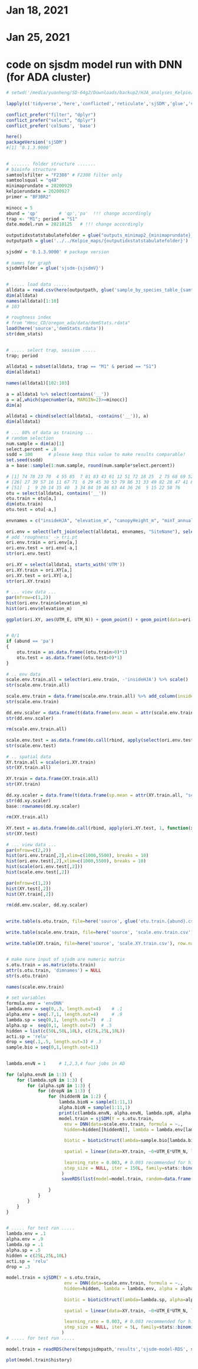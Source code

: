 # Jan 18, 2021
# Jan 25, 2021
# code on sjsdm model run with DNN (for ADA cluster)



```r
# setwd('/media/yuanheng/SD-64g2/Downloads/backup2/HJA_analyses_Kelpie/HJA_scripts/12_sjsdm_general_model_outputs')
	
lapply(c('tidyverse','here','conflicted','reticulate','sjSDM','glue','vegan'), library, character.only=T)
	
conflict_prefer("filter", "dplyr")
conflict_prefer("select", "dplyr")
conflict_prefer('colSums', 'base')
	
here()
packageVersion('sjSDM')
#[1] ‘0.1.3.9000’
	

```


```r
# ....... folder structure .......
# bioinfo structure
samtoolsfilter = "F2308" # F2308 filter only
samtoolsqual = "q48"
minimaprundate = 20200929
kelpierundate = 20200927
primer = "BF3BR2"
	
minocc = 5
abund = 'qp'		# 'qp','pa'  !!! change accordingly
trap <- "M1"; period = "S1"
date.model.run = 20210125   # !!! change accordingly
	
outputidxstatstabulatefolder = glue("outputs_minimap2_{minimaprundate}_{samtoolsfilter}_{samtoolsqual}_kelpie{kelpierundate}_{primer}_vsearch97")
outputpath = glue('../../Kelpie_maps/{outputidxstatstabulatefolder}')
	
sjsdmV = '0.1.3.9000' # package version
	
# names for graph
sjsdmVfolder = glue('sjsdm-{sjsdmV}')
	
```


```r
# ..... load data ......
alldata = read.csv(here(outputpath, glue('sample_by_species_table_{samtoolsfilter}_minimap2_{minimaprundate}_kelpie{kelpierundate}_FSL_qp.csv')), header=T, sep=',', stringsAsFactors = F, na.strings='NA')
dim(alldata)
names(alldata)[1:10]
# 103
	
# roughness index
# from "Hmsc_CD/oregon_ada/data/demStats.rdata"
load(here('source','demStats.rdata'))
str(dem_stats)
	

```


```r
# ..... select trap, session .....
trap; period
	
alldata1 = subset(alldata, trap == "M1" & period == "S1")
dim(alldata1)
	
names(alldata1)[102:103]
	
a = alldata1 %>% select(contains('__'))
a = a[,which(specnumber(a, MARGIN=2)>=minocc)]
dim(a)
	
alldata1 = cbind(select(alldata1, -contains('__')), a)
dim(alldata1)
	
# ... 80% of data as training ...
# random selection
num.sample = dim(a)[1]
select.percent = .8
ssdd = 100 		# please keep this value to make results comparable!
set.seed(ssdd)
a = base::sample(1:num.sample, round(num.sample*select.percent))
	
# [1] 74 78 23 70  4 55 85  7 81 83 43 61 12 51 72 18 25  2 75 68 69 52 48 32 21
# [26] 27 39 57 16 11 67 71  6 29 45 30 53 79 86 31 33 49 82 28 47 41 87 42 24 80
# [51]  1  9 20 14 35 40  3 34 84 19 46 63 44 36 26  5 15 22 58 76
otu = select(alldata1, contains('__'))
otu.train = otu[a,]
dim(otu.train)
otu.test = otu[-a,]
	
envnames = c("insideHJA", "elevation_m", "canopyHeight_m", "minT_annual", "precipitation_mm", "distToRoad_m", "distToStream_m", "YrsSinceDist", "B1_20180717", "B2_20180717", "B3_20180717", "B4_20180717", "B5_20180717", "B6_20180717", "B7_20180717", "B10_20180717", "B11_20180717", "NDVI_20180717", "EVI_20180717", "B_20180717", "G_20180717", "W_20180717", "l_Cover_2m_max", "l_Cover_2m_4m", "l_Cover_4m_16m", "l_p25", "l_p95", "l_rumple")
	
ori.env = select(left_join(select(alldata1, envnames, "SiteName"), select(dem_stats, 'SiteName', 'tri.pt'), by=c('SiteName'='SiteName')), -'SiteName')
# add 'roughness' -> tri.pt
ori.env.train = ori.env[a,]
ori.env.test = ori.env[-a,]
str(ori.env.test)
	
ori.XY = select(alldata1, starts_with('UTM'))
ori.XY.train = ori.XY[a,]
ori.XY.test = ori.XY[-a,]
str(ori.XY.train)
	
# ... view data ...
par(mfrow=c(1,2))
hist(ori.env.train$elevation_m)
hist(ori.env$elevation_m)
	
ggplot(ori.XY, aes(UTM_E, UTM_N)) + geom_point() + geom_point(data=ori.XY.train, aes(colour='red')) + scale_colour_manual(labels = c('training'), values = c("red"))
	
```


```r
# 0/1
if (abund == 'pa')
{
	otu.train = as.data.frame((otu.train>0)*1)
	otu.test = as.data.frame((otu.test>0)*1)
}
	
# .. env data
scale.env.train.all = select(ori.env.train, -'insideHJA') %>% scale() 
str(scale.env.train.all)
	
scale.env.train = data.frame(scale.env.train.all) %>% add_column(insideHJA=as.factor(ori.env.train$insideHJA), .before=names(ori.env.train)[2])
str(scale.env.train)
	
dd.env.scaler = data.frame(t(data.frame(env.mean = attr(scale.env.train.all, "scaled:center"), env.sd = attr(scale.env.train.all, "scaled:scale"))))
str(dd.env.scaler)
	
rm(scale.env.train.all)
	
scale.env.test = as.data.frame(do.call(rbind, apply(select(ori.env.test, -'insideHJA'), 1, function(x){(x-dd.env.scaler['env.mean',])/dd.env.scaler['env.sd',]} ) )) %>% add_column(insideHJA=as.factor(ori.env.test$insideHJA), .before=names(ori.env.test)[2])
str(scale.env.test)
	
# .. spatial data
XY.train.all = scale(ori.XY.train)
str(XY.train.all)
	
XY.train = data.frame(XY.train.all)
str(XY.train)
	
dd.xy.scaler = data.frame(t(data.frame(sp.mean = attr(XY.train.all, "scaled:center"), sp.sd = attr(XY.train.all, "scaled:scale"))))
str(dd.xy.scaler)
base::rownames(dd.xy.scaler)
	
rm(XY.train.all)
	
XY.test = as.data.frame(do.call(rbind, apply(ori.XY.test, 1, function(x){(x-dd.xy.scaler['sp.mean',])/dd.xy.scaler['sp.sd',]} ) ))
str(XY.test)
	
# ... view data ...
par(mfrow=c(2,2))
hist(ori.env.train[,2],xlim=c(1000,5500), breaks = 10)
hist(ori.env.test[,2],xlim=c(1000,5500), breaks = 10)
hist(scale(ori.env.test[,2]))
hist(scale.env.test[,2])
	
par(mfrow=c(1,2))
hist(XY.test[,2])
hist(XY.train[,2])
	 
rm(dd.env.scaler, dd.xy.scaler)
	
```


```r
write.table(s.otu.train, file=here('source', glue('otu.train.{abund}.csv')), row.names=F, col.names=F, sep=',')
	
write.table(scale.env.train, file=here('source', 'scale.env.train.csv'), row.names=F, sep=',')
	
write.table(XY.train, file=here('source', 'scale.XY.train.csv'), row.names=F, sep=',')
	

```


```r
# make sure input of sjsdm are numeric matrix
s.otu.train = as.matrix(otu.train)
attr(s.otu.train, 'dimnames') = NULL
str(s.otu.train)
	
names(scale.env.train)
	
# set variables
formula.env = 'envDNN'
lambda.env = seq(0,.3, length.out=4)	# .1
alpha.env = seq(.7,1, length.out=4)		# .9
lambda.sp = seq(0,1, length.out=7)	# .1
alpha.sp =  seq(0,1, length.out=7)	# .5 
hidden = list(c(50L,50L,10L), c(25L,25L,10L))
acti.sp = 'relu'
drop = seq(.1,.5, length.out=3) # .3
sample.bio = seq(0,1,length.out=11)
	

lambda.envN = 1		# 1,2,3,4 four jobs in AD
	
for (alpha.envN in 1:3) {
	for (lambda.spN in 1:3) {
		for (alpha.spN in 1:3) {
			for (dropN in 1:3) {
				for (hiddenN in 1:2) {
					lambda.bioN = sample(1:11,1)
					alpha.bioN = sample(1:11,1)
					print(c(lambda.envN, alpha.envN, lambda.spN, alpha.spN, dropN, hiddenN))
					model.train = sjSDM(Y = s.otu.train,
					  env = DNN(data=scale.env.train, formula = ~.,
					  hidden=hidden[[hiddenN]], lambda = lambda.env[lambda.envN], alpha = alpha.env[alpha.envN], activation=acti.sp, dropout=drop[dropN], bias=T),
					  
					  biotic = bioticStruct(lambda=sample.bio[lambda.bioN], alpha=sample.bio[alpha.bioN], on_diag=F, inverse = FALSE),
					  
					  spatial = linear(data=XY.train, ~0+UTM_E*UTM_N, lambda=lambda.sp[lambda.spN], alpha=alpha.sp[alpha.spN]),
					  
					  learning_rate = 0.003, # 0.003 recommended for high species number 
					  step_size = NULL, iter = 150L, family=stats::binomial('probit'), sampling = 5000L # 150L, 5000L
					 )
					 saveRDS(list(model=model.train, random=data.frame('lambda.bioN'=lambda.bioN, 'alpha.bioN'=alpha.bioN)), here(outputpath,'sjsdm_general_outputs',sjsdmVfolder,'sjsdm-model-RDS', glue('s-jSDM_tuning.model_{period}_{trap}_{abund}_min{minocc}_{formula.env}_lambdaE{lambda.envN}_{alpha.envN}_{lambda.spN}_{alpha.spN}_hidden{hiddenN}_{dropN}.RDS')) )
	
				}
			}
		}
	}
}
	

# ..... for test run .....
lambda.env = .1
alpha.env = .9
lambda.sp = .1
alpha.sp = .5 
hidden = c(25L,25L,10L)
acti.sp = 'relu'
drop = .3
	
model.train = sjSDM(Y = s.otu.train,
					  env = DNN(data=scale.env.train, formula = ~.,
					  hidden=hidden, lambda = lambda.env, alpha = alpha.env, activation=acti.sp, dropout=drop, bias=T),
					  
					  biotic = bioticStruct(lambda=lambda.sp, alpha=alpha.sp, on_diag=F, inverse = FALSE),
					  
					  spatial = linear(data=XY.train, ~0+UTM_E*UTM_N, lambda=lambda.sp, alpha=alpha.sp),
					  
					  learning_rate = 0.003, # 0.003 recommended for high species number 
					  step_size = NULL, iter = 5L, family=stats::binomial('probit'), sampling = 50L # 150L, 5000L
					 )
# ..... for test run .....
	
model.train = readRDS(here(tempsjsdmpath,'results','sjsdm-model-RDS', sjsdmVfolder, glue('s-jSDM_tuned.model_{period}_{trap}_{abund}_min{minocc}_{date.model.run}_{formula.env}.RDS')) )
	
plot(model.train$history)
	

```


